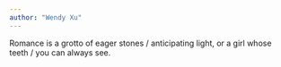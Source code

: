 ```yaml
---
author: "Wendy Xu"
---
```


Romance is a grotto of eager stones / anticipating light, or a girl whose teeth / you can always see.


